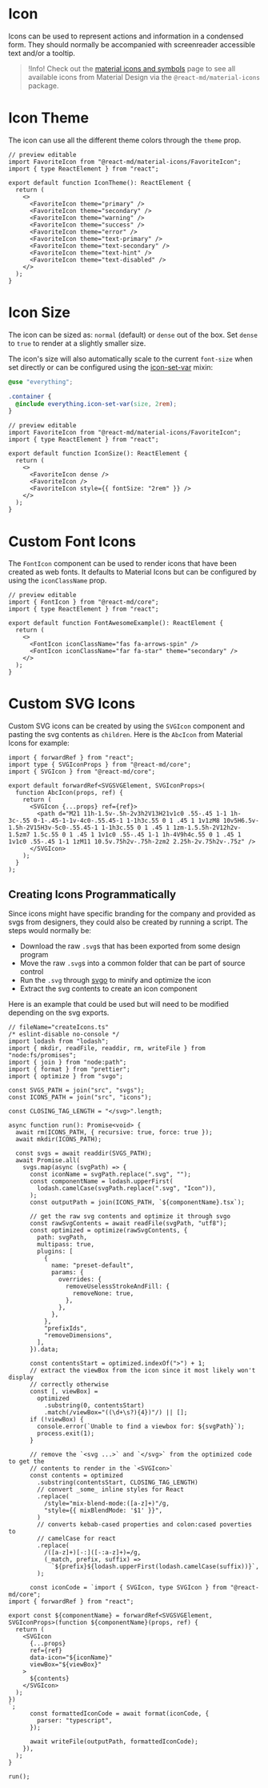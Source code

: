 # Icon

Icons can be used to represent actions and information in a condensed form. They
should normally be accompanied with screenreader accessible text and/or a tooltip.

> !Info! Check out the [material icons and symbols](/components/material-icons-and-symbols)
> page to see all available icons from Material Design via the
> `@react-md/material-icons` package.

# Icon Theme

The icon can use all the different theme colors through the `theme` prop.

```tsx
// preview editable
import FavoriteIcon from "@react-md/material-icons/FavoriteIcon";
import { type ReactElement } from "react";

export default function IconTheme(): ReactElement {
  return (
    <>
      <FavoriteIcon theme="primary" />
      <FavoriteIcon theme="secondary" />
      <FavoriteIcon theme="warning" />
      <FavoriteIcon theme="success" />
      <FavoriteIcon theme="error" />
      <FavoriteIcon theme="text-primary" />
      <FavoriteIcon theme="text-secondary" />
      <FavoriteIcon theme="text-hint" />
      <FavoriteIcon theme="text-disabled" />
    </>
  );
}

```


# Icon Size

The icon can be sized as: `normal` (default) or `dense` out of the box. Set `dense` to `true`
to render at a slightly smaller size.

The icon's size will also automatically scale to the current `font-size` when set directly
or can be configured using the [icon-set-var](/sassdoc/icon#mixin-set-var) mixin:

```scss
@use "everything";

.container {
  @include everything.icon-set-var(size, 2rem);
}
```

```tsx
// preview editable
import FavoriteIcon from "@react-md/material-icons/FavoriteIcon";
import { type ReactElement } from "react";

export default function IconSize(): ReactElement {
  return (
    <>
      <FavoriteIcon dense />
      <FavoriteIcon />
      <FavoriteIcon style={{ fontSize: "2rem" }} />
    </>
  );
}

```


# Custom Font Icons

The `FontIcon` component can be used to render icons that have been created as web fonts. It
defaults to Material Icons but can be configured by using the `iconClassName` prop.

```tsx
// preview editable
import { FontIcon } from "@react-md/core";
import { type ReactElement } from "react";

export default function FontAwesomeExample(): ReactElement {
  return (
    <>
      <FontIcon iconClassName="fas fa-arrows-spin" />
      <FontIcon iconClassName="far fa-star" theme="secondary" />
    </>
  );
}

```


# Custom SVG Icons

Custom SVG icons can be created by using the `SVGIcon` component and pasting the
svg contents as `children`. Here is the `AbcIcon` from Material Icons for
example:

```tsx
import { forwardRef } from "react";
import type { SVGIconProps } from "@react-md/core";
import { SVGIcon } from "@react-md/core";

export default forwardRef<SVGSVGElement, SVGIconProps>(
  function AbcIcon(props, ref) {
    return (
      <SVGIcon {...props} ref={ref}>
        <path d="M21 11h-1.5v-.5h-2v3h2V13H21v1c0 .55-.45 1-1 1h-3c-.55 0-1-.45-1-1v-4c0-.55.45-1 1-1h3c.55 0 1 .45 1 1v1zM8 10v5H6.5v-1.5h-2V15H3v-5c0-.55.45-1 1-1h3c.55 0 1 .45 1 1zm-1.5.5h-2V12h2v-1.5zm7 1.5c.55 0 1 .45 1 1v1c0 .55-.45 1-1 1h-4V9h4c.55 0 1 .45 1 1v1c0 .55-.45 1-1 1zM11 10.5v.75h2v-.75h-2zm2 2.25h-2v.75h2v-.75z" />
      </SVGIcon>
    );
  }
);
```

## Creating Icons Programmatically

Since icons might have specific branding for the company and provided as svgs
from designers, they could also be created by running a script. The steps would
normally be:

- Download the raw `.svg`s that has been exported from some design program
- Move the raw `.svg`s into a common folder that can be part of source control
- Run the `.svg` through [svgo](https://github.com/svg/svgo) to minify and
  optimize the icon
- Extract the svg contents to create an icon component

Here is an example that could be used but will need to be modified depending on
the svg exports.

```tsx
// fileName="createIcons.ts"
/* eslint-disable no-console */
import lodash from "lodash";
import { mkdir, readFile, readdir, rm, writeFile } from "node:fs/promises";
import { join } from "node:path";
import { format } from "prettier";
import { optimize } from "svgo";

const SVGS_PATH = join("src", "svgs");
const ICONS_PATH = join("src", "icons");

const CLOSING_TAG_LENGTH = "</svg>".length;

async function run(): Promise<void> {
  await rm(ICONS_PATH, { recursive: true, force: true });
  await mkdir(ICONS_PATH);

  const svgs = await readdir(SVGS_PATH);
  await Promise.all(
    svgs.map(async (svgPath) => {
      const iconName = svgPath.replace(".svg", "");
      const componentName = lodash.upperFirst(
        lodash.camelCase(svgPath.replace(".svg", "Icon")),
      );
      const outputPath = join(ICONS_PATH, `${componentName}.tsx`);

      // get the raw svg contents and optimize it through svgo
      const rawSvgContents = await readFile(svgPath, "utf8");
      const optimized = optimize(rawSvgContents, {
        path: svgPath,
        multipass: true,
        plugins: [
          {
            name: "preset-default",
            params: {
              overrides: {
                removeUselessStrokeAndFill: {
                  removeNone: true,
                },
              },
            },
          },
          "prefixIds",
          "removeDimensions",
        ],
      }).data;

      const contentsStart = optimized.indexOf(">") + 1;
      // extract the viewBox from the icon since it most likely won't display
      // correctly otherwise
      const [, viewBox] =
        optimized
          .substring(0, contentsStart)
          .match(/viewBox="((\d+\s?){4})"/) || [];
      if (!viewBox) {
        console.error(`Unable to find a viewbox for: ${svgPath}`);
        process.exit(1);
      }

      // remove the `<svg ...>` and `</svg>` from the optimized code to get the
      // contents to render in the `<SVGIcon>`
      const contents = optimized
        .substring(contentsStart, CLOSING_TAG_LENGTH)
        // convert _some_ inline styles for React
        .replace(
          /style="mix-blend-mode:([a-z]+)"/g,
          "style={{ mixBlendMode: '$1' }}",
        )
        // converts kebab-cased properties and colon:cased poverties to
        // camelCase for react
        .replace(
          /([a-z]+)[-:]([-:a-z]+)=/g,
          (_match, prefix, suffix) =>
            `${prefix}${lodash.upperFirst(lodash.camelCase(suffix))}`,
        );

      const iconCode = `import { SVGIcon, type SVGIcon } from "@react-md/core";
import { forwardRef } from "react";

export const ${componentName} = forwardRef<SVGSVGElement, SVGIconProps>(function ${componentName}(props, ref) {
  return (
    <SVGIcon
      {...props}
      ref={ref}
      data-icon="${iconName}"
      viewBox="${viewBox}"
    >
      ${contents}
    </SVGIcon>
  );
})
`;
      const formattedIconCode = await format(iconCode, {
        parser: "typescript",
      });

      await writeFile(outputPath, formattedIconCode);
    }),
  );
}

run();

```


